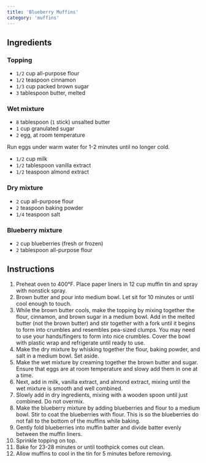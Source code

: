 ```yaml
---
title: 'Blueberry Muffins'
category: 'muffins'
---
```


## Ingredients

### Topping

- `1/2` cup all-purpose flour
- `1/2` teaspoon cinnamon
- `1/3` cup packed brown sugar
- `3` tablespoon butter, melted

### Wet mixture

- `8` tablespoon (`1` stick) unsalted butter
- `1` cup granulated sugar
- `2` egg, at room temperature

<Tip>
Run eggs under warm water for 1-2 minutes until no longer cold.
</Tip>

- `1/2` cup milk
- `1/2` tablespoon vanilla extract
- `1/2` teaspoon almond extract

### Dry mixture

- `2` cup all-purpose flour
- `2` teaspoon baking powder
- `1/4` teaspoon salt

### Blueberry mixture

- `2` cup blueberries (fresh or frozen)
- `2` tablespoon all-purpose flour

## Instructions

1. Preheat oven to 400°F. Place paper liners in 12 cup muffin tin and spray with nonstick spray.
2. Brown butter and pour into medium bowl. Let sit for 10 minutes or until cool enough to touch.
3. While the brown butter cools, make the topping by mixing together the flour, cinnamon, and brown sugar in a medium bowl. Add in the melted butter (not the brown butter) and stir together with a fork until it begins to form into crumbles and resembles pea-sized clumps. You may need to use your hands/fingers to form into nice crumbles. Cover the bowl with plastic wrap and refrigerate until ready to use.
4. Make the dry mixture by whisking together the flour, baking powder, and salt in a medium bowl. Set aside.
5. Make the wet mixture by creaming together the brown butter and sugar. Ensure that eggs are at room temperature and slowy add them in one at a time.
6. Next, add in milk, vanilla extract, and almond extract, mixing until the wet mixture is smooth and well combined.
7. Slowly add in dry ingredients, mixing with a wooden spoon until just combined. Do not overmix.
8. Make the blueberry mixture by adding blueberries and flour to a medium bowl. Stir to coat the blueberries with flour. This is so the blueberries do not fall to the bottom of the muffins while baking.
9. Gently fold blueberries into muffin batter and divide batter evenly between the muffin liners.
10. Sprinkle topping on top.
11. Bake for 23-28 minutes or until toothpick comes out clean.
12. Allow muffins to cool in the tin for 5 minutes before removing.

